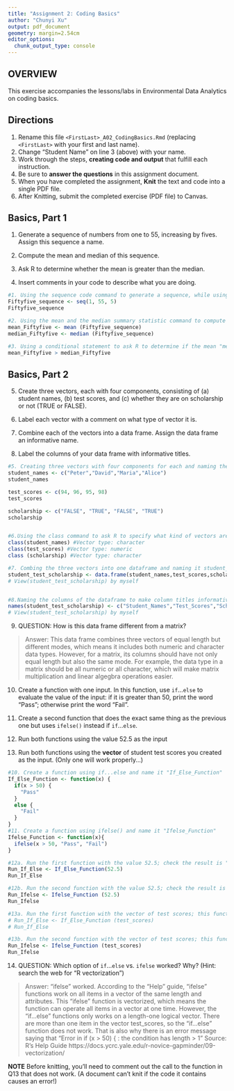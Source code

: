 ```yaml
---
title: "Assignment 2: Coding Basics"
author: "Chunyi Xu"
output: pdf_document
geometry: margin=2.54cm
editor_options: 
  chunk_output_type: console
---
```


## OVERVIEW

This exercise accompanies the lessons/labs in Environmental Data Analytics on coding basics.

## Directions

1.  Rename this file `<FirstLast>_A02_CodingBasics.Rmd` (replacing `<FirstLast>` with your first and last name).
2.  Change "Student Name" on line 3 (above) with your name.
3.  Work through the steps, **creating code and output** that fulfill each instruction.
4.  Be sure to **answer the questions** in this assignment document.
5.  When you have completed the assignment, **Knit** the text and code into a single PDF file.
6.  After Knitting, submit the completed exercise (PDF file) to Canvas.

## Basics, Part 1

1.  Generate a sequence of numbers from one to 55, increasing by fives. Assign this sequence a name.

2.  Compute the mean and median of this sequence.

3.  Ask R to determine whether the mean is greater than the median.

4.  Insert comments in your code to describe what you are doing.

```r
#1. Using the sequence code command to generate a sequence, while using "<-" to assign this sequence a name
Fiftyfive_sequence <- seq(1, 55, 5)
Fiftyfive_sequence

#2. Using the mean and the median summary statistic command to compute the mean and median of the sequence Fiftyfive_sequence. Assigning two outcomes "mean_Fiftyfive" and "median_Fiftyfive" respectively 
mean_Fiftyfive <- mean (Fiftyfive_sequence)
median_Fiftyfive <- median (Fiftyfive_sequence)

#3. Using a conditional statement to ask R to determine if the mean "mean_Fiftyfive" is greater than the median "median_Fiftyfive." The result is "False"
mean_Fiftyfive > median_Fiftyfive


```

## Basics, Part 2

5.  Create three vectors, each with four components, consisting of (a) student names, (b) test scores, and (c) whether they are on scholarship or not (TRUE or FALSE).

6.  Label each vector with a comment on what type of vector it is.

7.  Combine each of the vectors into a data frame. Assign the data frame an informative name.

8.  Label the columns of your data frame with informative titles.

```r
#5. Creating three vectors with four components for each and naming them according to the information they consist, which are "student_names", "test_scores", and "scholarship" respectively
student_names <- c("Peter","David","Maria","Alice")
student_names

test_scores <- c(94, 96, 95, 98)
test_scores

scholarship <- c("FALSE", "TRUE", "FALSE", "TRUE")
scholarship


#6.Using the class command to ask R to specify what kind of vectors are created and using a comment to label
class(student_names) #Vector type: character
class(test_scores) #Vector type: numeric
class (scholarship) #Vector type: character

#7. Combing the three vectors into one dataframe and naming it student_test_scholarship
student_test_scholarship <- data.frame(student_names,test_scores,scholarship) 
# View(student_test_scholarship) by myself


#8.Naming the columns of the dataframe to make column titles informative
names(student_test_scholarship) <- c("Student_Names","Test_Scores","Scholarship")
# View(student_test_scholarship) by myself


```

9.  QUESTION: How is this data frame different from a matrix?

> Answer: This data frame combines three vectors of equal length but different modes, which means it includes both numeric and character data types. However, for a matrix, its columns should have not only equal length but also the same mode. For example, the data type in a matrix should be all numeric or all character, which will make matrix multiplication and linear algegbra operations easier. 

10. Create a function with one input. In this function, use `if`...`else` to evaluate the value of the input: if it is greater than 50, print the word "Pass"; otherwise print the word "Fail". 

11. Create a second function that does the exact same thing as the previous one but uses `ifelse()` instead if `if`...`else `. 

12. Run both functions using the value 52.5 as the input

13. Run both functions using the **vector** of student test scores you created as the input. (Only one will work properly...)

```r
#10. Create a function using if...else and name it "If_Else_Function"
If_Else_Function <- function(x) {
  if(x > 50) {
    "Pass"
  } 
  else {
    "Fail"
  }
}
#11. Create a function using ifelse() and name it "Ifelse_Function" 
Ifelse_Function <- function(x){
  ifelse(x > 50, "Pass", "Fail")
}

#12a. Run the first function with the value 52.5; check the result is "Pass" 
Run_If_Else <- If_Else_Function(52.5)
Run_If_Else

#12b. Run the second function with the value 52.5; check the result is "Pass" 
Run_Ifelse <- Ifelse_Function (52.5)
Run_Ifelse

#13a. Run the first function with the vector of test scores; this function does not work and shows that "Error in if (x > 50) { : the condition has length > 1" 
# Run_If_Else <- If_Else_Function (test_scores)
# Run_If_Else

#13b. Run the second function with the vector of test scores; this function works and shows that "Pass" "Pass" "Pass" "Pass"
Run_Ifelse <- Ifelse_Function (test_scores)
Run_Ifelse

```

14. QUESTION: Which option of `if`...`else` vs. `ifelse` worked? Why? (Hint: search the web for "R vectorization")

> Answer: "ifelse" worked. According to the "Help" guide, "ifelse" functions work on all items in a vector of the same length and attributes. This "ifelse" function is vectorized, which means the function can operate all items in a vector at one time. However, the "if...else" functions only works on a length-one logical vector. There are more than one item in the vector test_scores, so the "if...else" function does not work. That is also why there is an error message saying that "Error in if (x > 50) { : the condition has length > 1" 
Source: 
R's Help Guide
https://docs.ycrc.yale.edu/r-novice-gapminder/09-vectorization/ 


**NOTE** Before knitting, you'll need to comment out the call to the function in Q13 that does not work. (A document can't knit if the code it contains causes an error!)

